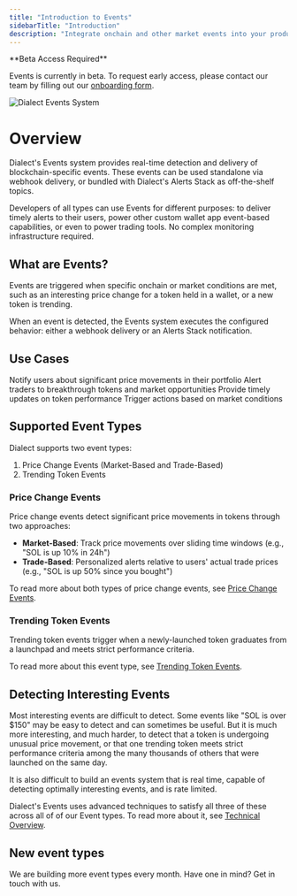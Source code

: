 ```yaml
---
title: "Introduction to Events"
sidebarTitle: "Introduction"
description: "Integrate onchain and other market events into your products, as webhooks or bundled with Dialect's Alerts Stack."
---
```


<Note>
**Beta Access Required**

Events is currently in beta. To request early access, please contact our team by filling out our [onboarding form](https://form.typeform.com/to/uIBkRDsF?utm_source=docs&utm_medium=typeform&utm_campaign=events-beta-access&utm_content=events-intro).
</Note>

<img
  src="https://res.cloudinary.com/dnxjhra4h/image/upload/f_auto,q_auto/v1755544267/dialect-docs/events.png"
  alt="Dialect Events System"
/>

# Overview 

Dialect's Events system provides real-time detection and delivery of blockchain-specific events. These events can be used standalone via webhook delivery, or bundled with Dialect's Alerts Stack as off-the-shelf topics.

Developers of all types can use Events for different purposes: to deliver timely alerts to their users, power other custom wallet app event-based capabilities, or even to power trading tools. No complex monitoring infrastructure required.

## What are Events?

Events are triggered when specific onchain or market conditions are met, such as an interesting price change for a token held in a wallet, or a new token is trending.

When an event is detected, the Events system executes the configured behavior: either a webhook delivery or an Alerts Stack notification.

## Use Cases

<CardGroup cols={2}>
  <Card title="Mobile Wallets" icon="mobile">
    Notify users about significant price movements in their portfolio
  </Card>
  <Card title="Trading Platforms" icon="chart-line">
    Alert traders to breakthrough tokens and market opportunities
  </Card>
  <Card title="Portfolio Trackers" icon="wallet">
    Provide timely updates on token performance
  </Card>
  <Card title="DeFi Applications" icon="coins">
    Trigger actions based on market conditions
  </Card>
</CardGroup>

## Supported Event Types

Dialect supports two event types:

1. Price Change Events (Market-Based and Trade-Based)
2. Trending Token Events

### Price Change Events
Price change events detect significant price movements in tokens through two approaches:
- **Market-Based**: Track price movements over sliding time windows (e.g., "SOL is up 10% in 24h")
- **Trade-Based**: Personalized alerts relative to users' actual trade prices (e.g., "SOL is up 50% since you bought")

To read more about both types of price change events, see [Price Change Events](/alerts/events/price-change).

### Trending Token Events
Trending token events trigger when a newly-launched token graduates from a launchpad and meets strict performance criteria.

To read more about this event type, see [Trending Token Events](/alerts/events/trending-token).

## Detecting Interesting Events

Most interesting events are difficult to detect. Some events like "SOL is over $150" may be easy to detect and can sometimes be useful. But it is much more interesting, and much harder, to detect that a token is undergoing unusual price movement, or that one trending token meets strict performance criteria among the many thousands of others that were launched on the same day.

It is also difficult to build an events system that is real time, capable of detecting optimally interesting events, and is rate limited.

Dialect's Events uses advanced techniques to satisfy all three of these across all of of our Event types. To read more about it, see [Technical Overview](/alerts/events/technical-overview).

## New event types

We are building more event types every month. Have one in mind? Get in touch with us.
